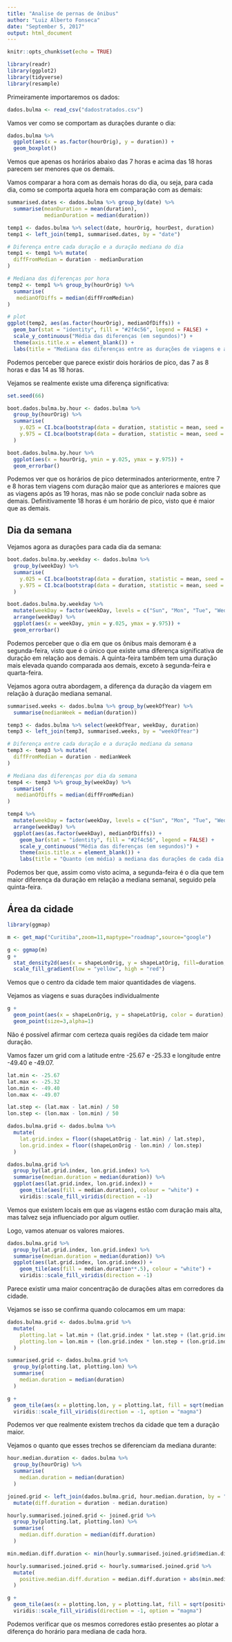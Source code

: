 ```yaml
---
title: "Analise de pernas de ônibus"
author: "Luiz Alberto Fonseca"
date: "September 5, 2017"
output: html_document
---
```


```r
knitr::opts_chunk$set(echo = TRUE)
```

```r
library(readr)
library(ggplot2)
library(tidyverse)
library(resample)
```

Primeiramente importaremos os dados:

```r
dados.bulma <- read_csv("dadostratados.csv")
```

Vamos ver como se comportam as durações durante o dia:

```r
dados.bulma %>% 
  ggplot(aes(x = as.factor(hourOrig), y = duration)) +
  geom_boxplot()
```

Vemos que apenas os horários abaixo das 7 horas e acima das 18 horas parecem ser menores que os demais.

Vamos comparar a hora com as demais horas do dia, ou seja, para cada dia, como se comporta aquela hora em comparação com as demais:

```r
summarised.dates <- dados.bulma %>% group_by(date) %>%
  summarise(meanDuration = mean(duration),
            medianDuration = median(duration))

temp1 <- dados.bulma %>% select(date, hourOrig, hourDest, duration)
temp1 <- left_join(temp1, summarised.dates, by = "date")

# Diferença entre cada duração e a duração mediana do dia
temp1 <- temp1 %>% mutate(
  diffFromMedian = duration - medianDuration
)

# Mediana das diferenças por hora
temp2 <- temp1 %>% group_by(hourOrig) %>%
  summarise(
   medianOfDiffs = median(diffFromMedian)
)

# plot
ggplot(temp2, aes(as.factor(hourOrig), medianOfDiffs)) +
  geom_bar(stat = "identity", fill = "#2f4c56", legend = FALSE) + 
  scale_y_continuous("Média das diferenças (em segundos)") +
  theme(axis.title.x = element_blank()) +
  labs(title = "Mediana das diferenças entre as durações de viagens e a duração mediana do dia")

```

Podemos perceber que parece existir dois horários de pico, das 7 as 8 horas e das 14 as 18 horas.

Vejamos se realmente existe uma diferença significativa:

```r
set.seed(66)

boot.dados.bulma.by.hour <- dados.bulma %>% 
  group_by(hourOrig) %>% 
  summarise(
    y.025 = CI.bca(bootstrap(data = duration, statistic = mean, seed = 66, R = 100), probs = c(.025, .975))[1],
    y.975 = CI.bca(bootstrap(data = duration, statistic = mean, seed = 66, R = 100), probs = c(.025, .975))[2]
  )

boot.dados.bulma.by.hour %>% 
  ggplot(aes(x = hourOrig, ymin = y.025, ymax = y.975)) +
  geom_errorbar()
```

Podemos ver que os horários de pico determinados anteriormente, entre 7 e 8 horas tem viagens com duração maior que as anteriores e maiores que as viagens após as 19 horas, mas não se pode concluir nada sobre as demais. Definitivamente 18 horas é um horário de pico, visto que é maior que as demais.

## Dia da semana
Vejamos agora as durações para cada dia da semana:

```r
boot.dados.bulma.by.weekday <- dados.bulma %>% 
  group_by(weekDay) %>% 
  summarise(
    y.025 = CI.bca(bootstrap(data = duration, statistic = mean, seed = 66, R = 100), probs = c(.025, .975))[1],
    y.975 = CI.bca(bootstrap(data = duration, statistic = mean, seed = 66, R = 100), probs = c(.025, .975))[2]
  )

boot.dados.bulma.by.weekday %>% 
  mutate(weekDay = factor(weekDay, levels = c("Sun", "Mon", "Tue", "Wed", "Thu", "Fri", "Sat"))) %>% 
  arrange(weekDay) %>% 
  ggplot(aes(x = weekDay, ymin = y.025, ymax = y.975)) +
  geom_errorbar()
```

Podemos perceber que o dia em que os ônibus mais demoram é a segunda-feira, visto que é o único que existe uma diferença significativa de duração em relação aos demais. A quinta-feira também tem uma duração mais elevada quando comparada aos demais, exceto à segunda-feira e quarta-feira.

Vejamos agora outra abordagem, a diferença da duração da viagem em relação à duração mediana semanal.

```r
summarised.weeks <- dados.bulma %>% group_by(weekOfYear) %>%
  summarise(medianWeek = median(duration))

temp3 <- dados.bulma %>% select(weekOfYear, weekDay, duration)
temp3 <- left_join(temp3, summarised.weeks, by = "weekOfYear")

# Diferença entre cada duração e a duração mediana da semana
temp3 <- temp3 %>% mutate(
  diffFromMedian = duration - medianWeek
)

# Mediana das diferenças por dia da semana
temp4 <- temp3 %>% group_by(weekDay) %>%
  summarise(
   medianOfDiffs = median(diffFromMedian)
)

temp4 %>% 
  mutate(weekDay = factor(weekDay, levels = c("Sun", "Mon", "Tue", "Wed", "Thu", "Fri", "Sat"))) %>% 
  arrange(weekDay) %>% 
  ggplot(aes(as.factor(weekDay), medianOfDiffs)) +
    geom_bar(stat = "identity", fill = "#2f4c56", legend = FALSE) + 
    scale_y_continuous("Média das diferenças (em segundos)") +
    theme(axis.title.x = element_blank()) +
    labs(title = "Quanto (em média) a mediana das durações de cada dia da semana difere \nda mediana das durações da semana")
```

Podemos ber que, assim como visto acima, a segunda-feira é o dia que tem maior diferença da duração em relação a mediana semanal, seguido pela quinta-feira.

## Área da cidade

```r
library(ggmap)

m <- get_map("Curitiba",zoom=11,maptype="roadmap",source="google")

g <- ggmap(m)
g +
  stat_density2d(aes(x = shapeLonOrig, y = shapeLatOrig, fill=duration, colour = duration), data=dados.bulma,geom="polygon", alpha=0.2, contour = T) +
  scale_fill_gradient(low = "yellow", high = "red")
```

Vemos que o centro da cidade tem maior quantidades de viagens.

Vejamos as viagens e suas durações individualmente

```r
g +
  geom_point(aes(x = shapeLonOrig, y = shapeLatOrig, color = duration), data = dados.bulma) + 
  geom_point(size=3,alpha=1)
```

Não é possível afirmar com certeza quais regiões da cidade tem maior duração.

Vamos fazer um grid com a latitude entre -25.67 e -25.33 e longitude entre -49.40 e -49.07.

```r
lat.min <- -25.67
lat.max <- -25.32
lon.min <- -49.40
lon.max <- -49.07

lat.step <- (lat.max - lat.min) / 50
lon.step <- (lon.max - lon.min) / 50

dados.bulma.grid <- dados.bulma %>% 
  mutate(
    lat.grid.index = floor((shapeLatOrig - lat.min) / lat.step),
    lon.grid.index = floor((shapeLonOrig - lon.min) / lon.step)
  )

dados.bulma.grid %>%
  group_by(lat.grid.index, lon.grid.index) %>% 
  summarise(median.duration = median(duration)) %>% 
  ggplot(aes(lat.grid.index, lon.grid.index)) +
    geom_tile(aes(fill = median.duration), colour = "white") +
    viridis::scale_fill_viridis(direction = -1)
```

Vemos que existem locais em que as viagens estão com duração mais alta, mas talvez seja influenciado por algum outlier.

Logo, vamos atenuar os valores maiores.

```r
dados.bulma.grid %>% 
  group_by(lat.grid.index, lon.grid.index) %>% 
  summarise(median.duration = median(duration)) %>% 
  ggplot(aes(lat.grid.index, lon.grid.index)) +
    geom_tile(aes(fill = median.duration**.5), colour = "white") +
    viridis::scale_fill_viridis(direction = -1)
```

Parece existir uma maior concentração de durações altas em corredores da cidade.

Vejamos se isso se confirma quando colocamos em um mapa:

```r
dados.bulma.grid <- dados.bulma.grid %>% 
  mutate(
    plotting.lat = lat.min + (lat.grid.index * lat.step + (lat.grid.index + 1) * lat.step) / 2,
    plotting.lon = lon.min + (lon.grid.index * lon.step + (lon.grid.index + 1) * lon.step) / 2
  )

summarised.grid <- dados.bulma.grid %>% 
  group_by(plotting.lat, plotting.lon) %>% 
  summarise(
    median.duration = median(duration)
  )

g +
  geom_tile(aes(x = plotting.lon, y = plotting.lat, fill = sqrt(median.duration)), data = summarised.grid, alpha = 0.5) + 
  viridis::scale_fill_viridis(direction = -1, option = "magma")
```

Podemos ver que realmente existem trechos da cidade que tem a duração maior.

Vejamos o quanto que esses trechos se diferenciam da mediana durante:

```r
hour.median.duration <- dados.bulma %>% 
  group_by(hourOrig) %>% 
  summarise(
    median.duration = median(duration)
  )

joined.grid <- left_join(dados.bulma.grid, hour.median.duration, by = "hourOrig") %>% 
  mutate(diff.duration = duration - median.duration)

hourly.summarised.joined.grid <- joined.grid %>% 
  group_by(plotting.lat, plotting.lon) %>% 
  summarise(
    median.diff.duration = median(diff.duration)
  )

min.median.diff.duration <- min(hourly.summarised.joined.grid$median.diff.duration)

hourly.summarised.joined.grid <- hourly.summarised.joined.grid %>% 
  mutate(
    positive.median.diff.duration = median.diff.duration + abs(min.median.diff.duration)
  )

g +
  geom_tile(aes(x = plotting.lon, y = plotting.lat, fill = sqrt(positive.median.diff.duration)), data = hourly.summarised.joined.grid, alpha = 0.5) + 
  viridis::scale_fill_viridis(direction = -1, option = "magma")
```

Podemos verificar que os mesmos corredores estão presentes ao plotar a diferença do horário para mediana de cada hora.